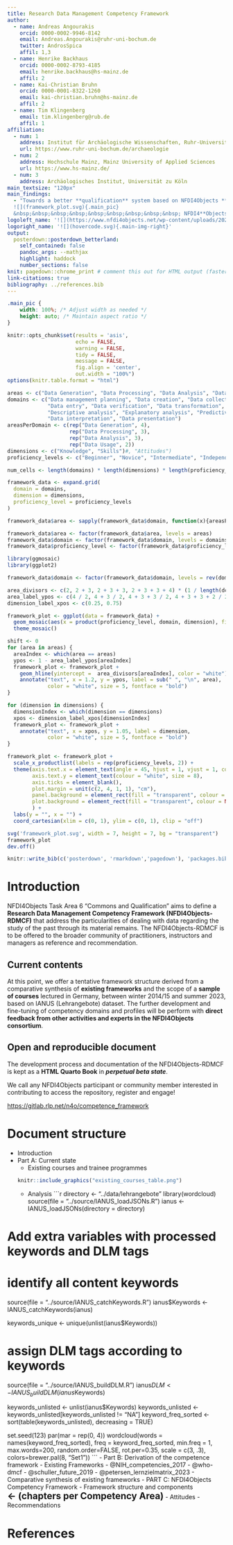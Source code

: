 ```yaml
---
title: Research Data Management Competency Framework
author:
  - name: Andreas Angourakis
    orcid: 0000-0002-9946-8142
    email: Andreas.Angourakis@ruhr-uni-bochum.de
    twitter: AndrosSpica
    affil: 1,3
  - name: Henrike Backhaus
    orcid: 0000-0002-8793-4185
    email: henrike.backhaus@hs-mainz.de
    affil: 2
  - name: Kai-Christian Bruhn
    orcid: 0000-0001-8322-1260
    email: kai-christian.bruhn@hs-mainz.de
    affil: 2
  - name: Tim Klingenberg
    email: tim.klingenberg@rub.de
    affil: 1
affiliation: 
  - num: 1
    address: Institut für Archäologische Wissenschaften, Ruhr-Universität Bochum
    url: https://www.ruhr-uni-bochum.de/archaeologie
  - num: 2
    address: Hochschule Mainz, Mainz University of Applied Sciences
    url: https://www.hs-mainz.de/
  - num: 3
    address: Archäologisches Institut, Universität zu Köln
main_textsize: "120px"
main_findings:
  - "Towards a better **qualification** system based on NFDI4Objects **community** assets     
  ![](framework_plot.svg){.main_pic}  
  &nbsp;&nbsp;&nbsp;&nbsp;&nbsp;&nbsp;&nbsp;&nbsp;&nbsp; NFDI4**Objects**"
logoleft_name: '![](https://www.nfdi4objects.net/wp-content/uploads/2021/09/nfdi4objects_logo_bildmarke_weiss_digital.svg){.main-img-left}'
logoright_name: '![](hovercode.svg){.main-img-right}'
output: 
  posterdown::posterdown_betterland:
    self_contained: false
    pandoc_args: --mathjax
    highlight: haddock
    number_sections: false
knit: pagedown::chrome_print # comment this out for HTML output (faster)
link-citations: true
bibliography: ../references.bib
---
```


```css
.main_pic {
    width: 100%; /* Adjust width as needed */
    height: auto; /* Maintain aspect ratio */
}
```

```r
knitr::opts_chunk$set(results = 'asis',
                      echo = FALSE,
                      warning = FALSE,
                      tidy = FALSE,
                      message = FALSE,
                      fig.align = 'center',
                      out.width = "100%")
options(knitr.table.format = "html") 
```

```r
areas <- c("Data Generation", "Data Processing", "Data Analysis", "Data Usage")
domains <- c("Data management planning", "Data creation", "Data collection", "Data maintenance",
             "Data entry", "Data verification", "Data transformation",
             "Descriptive analysis", "Explanatory analysis", "Predictive analysis",
             "Data interpretation", "Data presentation")
areasPerDomain <- c(rep("Data Generation", 4),
                    rep("Data Processing", 3),
                    rep("Data Analysis", 3),
                    rep("Data Usage", 2))
dimensions <- c("Knowledge", "Skills")#, "Attitudes")
proficiency_levels <- c("Beginner", "Novice", "Intermediate", "Independent", "Expert")

num_cells <- length(domains) * length(dimensions) * length(proficiency_levels)

framework_data <- expand.grid(
  domain = domains,
  dimension = dimensions,
  proficiency_level = proficiency_levels
)

framework_data$area <- sapply(framework_data$domain, function(x){areasPerDomain[x == domains]} )

framework_data$area <- factor(framework_data$area, levels = areas)
framework_data$domain <- factor(framework_data$domain, levels = domains)
framework_data$proficiency_level <- factor(framework_data$proficiency_level, levels = proficiency_levels)
```

```r
library(ggmosaic)
library(ggplot2)

framework_data$domain <- factor(framework_data$domain, levels = rev(domains))

area_divisors <- c(2, 2 + 3, 2 + 3 + 3, 2 + 3 + 3 + 4) * (1 / length(domains))
area_label_ypos <- c(4 / 2, 4 + 3 / 2, 4 + 3 + 3 / 2, 4 + 3 + 3 + 2 / 2) * (1 / length(domains))
dimension_label_xpos <- c(0.25, 0.75)

framework_plot <- ggplot(data = framework_data) +
  geom_mosaic(aes(x = product(proficiency_level, domain, dimension), fill = domain, alpha = proficiency_level), show.legend = FALSE) +
  theme_mosaic()

shift <- 0
for (area in areas) {
  areaIndex <- which(area == areas)
  ypos <- 1 - area_label_ypos[areaIndex]
  framework_plot <- framework_plot +
    geom_hline(yintercept =  area_divisors[areaIndex], color = "white") +
    annotate("text", x = 1.2, y = ypos, label = sub(" ", "\n", area),
             color = "white", size = 5, fontface = "bold")
}

for (dimension in dimensions) {
  dimensionIndex <- which(dimension == dimensions)
  xpos <- dimension_label_xpos[dimensionIndex]
  framework_plot <- framework_plot +
    annotate("text", x = xpos, y = 1.05, label = dimension,
             color = "white", size = 5, fontface = "bold")
}

framework_plot <- framework_plot +
  scale_x_productlist(labels = rep(proficiency_levels, 2)) +
  theme(axis.text.x = element_text(angle = 45, hjust = 1, vjust = 1, colour = "white", size = 8),
        axis.text.y = element_text(colour = "white", size = 8),
        axis.ticks = element_blank(),
        plot.margin = unit(c(2, 4, 1, 1), "cm"),
        panel.background = element_rect(fill = "transparent", colour = NA), 
        plot.background = element_rect(fill = "transparent", colour = NA)
        ) +
  labs(y = "", x = "") +
  coord_cartesian(xlim = c(0, 1), ylim = c(0, 1), clip = "off")

svg('framework_plot.svg', width = 7, height = 7, bg = "transparent")
framework_plot
dev.off()
```

```r
knitr::write_bib(c('posterdown', 'rmarkdown','pagedown'), 'packages.bib')
```

# Introduction

NFDI4Objects Task Area 6 "Commons and Qualification" aims to define a **Research Data Management Competency Framework (NFDI4Objects-RDMCF)** that address the particularities of dealing with data regarding the study of the past through its material remains. The NFDI4Objects-RDMCF is to be offered to the broader community of practitioners, instructors and managers as reference and recommendation.

## Current contents

At this point, we offer a tentative framework structure derived from a comparative synthesis of **existing frameworks** and the scope of a **sample of courses** lectured in Germany, between winter 2014/15 and summer 2023, based on IANUS (Lehrangebote) dataset. The further development and fine-tuning of competency domains and profiles will be perform with **direct feedback from other activities and experts in the NFDI4Objects consortium**.

## Open and reproducible document

The development process and documentation of the NFDI4Objects-RDMCF is kept as a **HTML Quarto Book** in _**perpetual beta state**_.

We call any NFDI4Objects participant or community member interested in contributing to access the repository, register and engage!  

[https://gitlab.rlp.net/n4o/competence_framework]((https://gitlab.rlp.net/n4o/competence_framework))

# Document structure

- Introduction
- Part A: Current state
  - Existing courses and trainee programmes
```r
knitr::include_graphics("existing_courses_table.png")
```
  - Analysis
```r
directory <- "../data/lehrangebote"
library(wordcloud)
source(file = "../source/IANUS_loadJSONs.R")
ianus <- IANUS_loadJSONs(directory = directory)

# Add extra variables with processed keywords and DLM tags
# identify all content keywords
source(file = "../source/IANUS_catchKeywords.R")
ianus$Keywords <- IANUS_catchKeywords(ianus)

keywords_unique <- unique(unlist(ianus$Keywords))

# assign DLM tags according to keywords
source(file = "../source/IANUS_buildDLM.R")
ianus$DLM <- IANUS_buildDLM(ianus$Keywords)

keywords_unlisted <- unlist(ianus$Keywords)
keywords_unlisted <- keywords_unlisted[keywords_unlisted != "NA"]
keyword_freq_sorted <- sort(table(keywords_unlisted), decreasing = TRUE)

set.seed(123)
par(mar = rep(0, 4))
wordcloud(words = names(keyword_freq_sorted), freq = keyword_freq_sorted, min.freq = 1,
          max.words=200, random.order=FALSE, rot.per=0.35, 
          scale = c(3, .3),
          colors=brewer.pal(8, "Set1"))
```
- Part B: Derivation of the competence framework
  - Existing Frameworks
    - @NIH_competencies_2017
    - @who-dmcf
    - @schuller_future_2019
    - @petersen_lernzielmatrix_2023
  - Comparative synthesis of existing frameworks
- PART C: NFDI4Objects Competency Framework
  - Framework structure and components  
  <strong style="font-size: 150%;">&larr; (chapters per Competency Area)</strong> 
  - Attitudes
- Recommendations

# References

